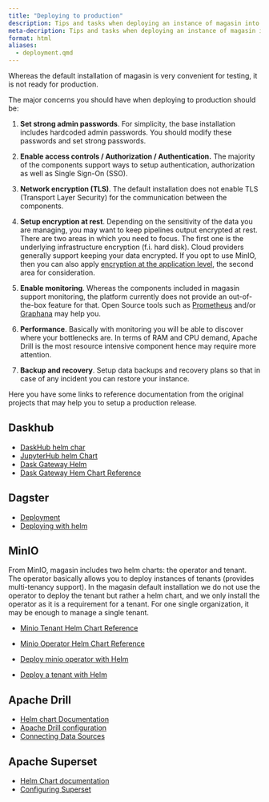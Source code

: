 ```yaml
---
title: "Deploying to production"
description: Tips and tasks when deploying an instance of magasin into production
meta-decription: Tips and tasks when deploying an instance of magasin into production
format: html
aliases:
  - deployment.qmd
---
```


Whereas the default installation of magasin is very convenient for testing, it is not ready for production.

The major concerns you should have when deploying to production should be:


1) **Set strong admin passwords**. For simplicity, the base installation includes hardcoded admin passwords. You should modify these passwords and set strong passwords.

2) **Enable access controls / Authorization / Authentication.** The majority of the components support ways to setup authentication, authorization as well as Single Sign-On (SSO).

3) **Network encryption (TLS)**. The default installation does not enable TLS (Transport Layer Security) for the communication between the components.  

4) **Setup encryption at rest**. Depending on the sensitivity of the data you are managing, you may want to keep pipelines output encrypted at rest. There are two areas in which you need to focus. The first one is the underlying infrastructure encryption (f.i. hard disk). Cloud providers generally support keeping your data encrypted. If you opt to use MinIO, then you can also apply [encryption at the application level](https://min.io/docs/minio/linux/operations/server-side-encryption.html), the second area for consideration.

5) **Enable monitoring**. Whereas the components included in magasin support monitoring, the platform currently does not provide an out-of-the-box feature for that. Open Source tools such as [Prometheus](https://prometheus.io/) and/or [Graphana](https://grafana.com/) may help you.

6) **Performance**. Basically with monitoring you will be able to discover where your bottlenecks are. In terms of RAM and CPU demand, Apache Drill is the most resource intensive component hence may require more attention.

7) **Backup and recovery**. Setup data backups and recovery plans so that in case of any incident you can restore your instance.

Here you have some links to reference documentation from the original projects that may help you to setup a production release.

## Daskhub

* [DaskHub helm char](https://artifacthub.io/packages/helm/dask/daskhub)
* [JupyterHub helm Chart](https://z2jh.jupyter.org/en/stable/)
* [Dask Gateway Helm](https://gateway.dask.org/install-kube.html)
* [Dask Gateway Hem Chart Reference](https://gateway.dask.org/install-kube.html#helm-chart-reference)

## Dagster

* [Deployment](https://docs.dagster.io/deployment/open-source)
* [Deploying with helm](https://docs.dagster.io/deployment/guides/kubernetes/deploying-with-helm)

## MinIO

From MinIO, magasin includes two helm charts: the operator and tenant. The operator basically allows you to deploy instances of tenants (provides multi-tenancy support). In the magasin default installation we do not use the operator to deploy the tenant but rather a helm chart, and we only install the operator as it is a requirement for a tenant. For one single organization, it may be enough to manage a single tenant.

* [Minio Tenant Helm Chart Reference](https://min.io/docs/minio/kubernetes/upstream/reference/operator-chart-values.html#id2)

* [Minio Operator Helm Chart Reference ](https://min.io/docs/minio/kubernetes/upstream/reference/operator-chart-values.html)

* [Deploy minio operator with Helm](https://min.io/docs/minio/kubernetes/upstream/operations/install-deploy-manage/deploy-operator-helm.html)
* [Deploy a tenant with Helm](https://min.io/docs/minio/kubernetes/upstream/operations/install-deploy-manage/deploy-minio-tenant-helm.html#deploy-tenant-helm)

## Apache Drill

* [Helm chart Documentation](https://github.com/unicef/magasin-drill)
* [Apache Drill configuration](https://drill.apache.org/docs/configure-drill/)
* [Connecting Data Sources](https://drill.apache.org/docs/connect-a-data-source-introduction/)

## Apache Superset

* [Helm Chart documentation](https://superset.apache.org/docs/installation/running-on-kubernetes/)
* [Configuring Superset](https://superset.apache.org/docs/installation/configuring-superset)

